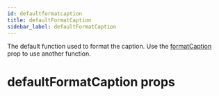 ```yaml
---
id: defaultformatcaption
title: defaultFormatCaption
sidebar_label: defaultFormatCaption
---
```

<a id="docs"></a> 

The default function used to format the caption. Use the [formatCaption](#formatcaption)
prop to use another function.



<a id="props"></a>

# defaultFormatCaption props

